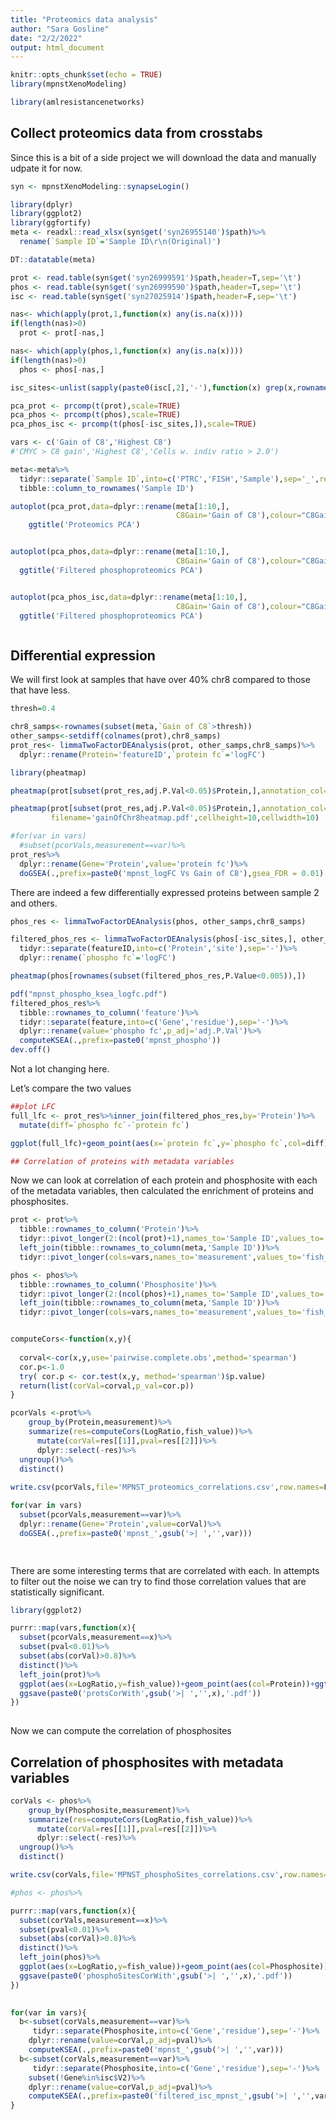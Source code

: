 ```yaml
---
title: "Proteomics data analysis"
author: "Sara Gosline"
date: "2/2/2022"
output: html_document
---
```


```r
knitr::opts_chunk$set(echo = TRUE)
library(mpnstXenoModeling)

library(amlresistancenetworks)

```

## Collect proteomics data from crosstabs

Since this is a bit of a side project we will download the data and manually udpate it for now. 

```r

syn <- mpnstXenoModeling::synapseLogin()

library(dplyr)
library(ggplot2)
library(ggfortify)
meta <- readxl::read_xlsx(syn$get('syn26955140')$path)%>%
  rename(`Sample ID`='Sample ID\r\n(Original)')

DT::datatable(meta)

prot <- read.table(syn$get('syn26999591')$path,header=T,sep='\t')
phos <- read.table(syn$get('syn26999590')$path,header=T,sep='\t')
isc <- read.table(syn$get('syn27025914')$path,header=F,sep='\t')

nas<- which(apply(prot,1,function(x) any(is.na(x))))
if(length(nas)>0)
  prot <- prot[-nas,]

nas<- which(apply(phos,1,function(x) any(is.na(x))))
if(length(nas)>0)
  phos <- phos[-nas,]

isc_sites<-unlist(sapply(paste0(isc[,2],'-'),function(x) grep(x,rownames(phos))))

pca_prot <- prcomp(t(prot),scale=TRUE)
pca_phos <- prcomp(t(phos),scale=TRUE)
pca_phos_isc <- prcomp(t(phos[-isc_sites,]),scale=TRUE)

vars <- c('Gain of C8','Highest C8')
#'CMYC > C8 gain','Highest C8','Cells w. indiv ratio > 2.0')

meta<-meta%>%
  tidyr::separate(`Sample ID`,into=c('PTRC','FISH','Sample'),sep='_',remove=FALSE)%>%
  tibble::column_to_rownames('Sample ID')

autoplot(pca_prot,data=dplyr::rename(meta[1:10,],
                                     C8Gain='Gain of C8'),colour="C8Gain",shape='Sample')+
    ggtitle('Proteomics PCA')


autoplot(pca_phos,data=dplyr::rename(meta[1:10,],
                                     C8Gain='Gain of C8'),colour="C8Gain",shape='Sample')+
  ggtitle('Filtered phosphoproteomics PCA')


autoplot(pca_phos_isc,data=dplyr::rename(meta[1:10,],
                                     C8Gain='Gain of C8'),colour="C8Gain",shape='Sample')+
  ggtitle('Filtered phosphoproteomics PCA')



```

## Differential expression

We will first look at samples that have over 40% chr8 compared to those that have less. 

```r
thresh=0.4

chr8_samps<-rownames(subset(meta,`Gain of C8`>thresh))
other_samps<-setdiff(colnames(prot),chr8_samps)
prot_res<- limmaTwoFactorDEAnalysis(prot, other_samps,chr8_samps)%>%
  dplyr::rename(Protein='featureID',`protein fc`='logFC')

library(pheatmap)

pheatmap(prot[subset(prot_res,adj.P.Val<0.05)$Protein,],annotation_col=meta[,c('Sample','Gain of C8')])

pheatmap(prot[subset(prot_res,adj.P.Val<0.05)$Protein,],annotation_col=meta[,c('Sample','Gain of C8')],
         filename='gainOfChr8heatmap.pdf',cellheight=10,cellwidth=10)

#for(var in vars)
  #subset(pcorVals,measurement==var)%>%
prot_res%>%
  dplyr::rename(Gene='Protein',value='protein fc')%>%
  doGSEA(.,prefix=paste0('mpnst_logFC Vs Gain of C8'),gsea_FDR = 0.01)


```
There are indeed a few differentially expressed proteins between sample 2 and others.

```r

phos_res <- limmaTwoFactorDEAnalysis(phos, other_samps,chr8_samps)

filtered_phos_res <- limmaTwoFactorDEAnalysis(phos[-isc_sites,], other_samps,chr8_samps)%>%
  tidyr::separate(featureID,into=c('Protein','site'),sep='-')%>%
  dplyr::rename(`phospho fc`='logFC')

pheatmap(phos[rownames(subset(filtered_phos_res,P.Value<0.005)),])

pdf("mpnst_phospho_ksea_logfc.pdf")
filtered_phos_res%>%
  tibble::rownames_to_column('feature')%>%
  tidyr::separate(feature,into=c('Gene','residue'),sep='-')%>%
  dplyr::rename(value='phospho fc',p_adj='adj.P.Val')%>%
  computeKSEA(.,prefix=paste0('mpnst_phospho'))
dev.off()


```
Not a lot changing here.

Let's compare the two values

```r

##plot LFC
full_lfc <- prot_res%>%inner_join(filtered_phos_res,by='Protein')%>%
  mutate(diff=`phospho fc`-`protein fc`)

ggplot(full_lfc)+geom_point(aes(x=`protein fc`,y=`phospho fc`,col=diff))

## Correlation of proteins with metadata variables
```
Now we can look at correlation of each protein and phosphosite with each of the metadata variables, then calculated the enrichment of proteins and phosphosites. 

```r
prot <- prot%>%
  tibble::rownames_to_column('Protein')%>%
  tidyr::pivot_longer(2:(ncol(prot)+1),names_to='Sample ID',values_to='LogRatio')%>%
  left_join(tibble::rownames_to_column(meta,'Sample ID'))%>%
  tidyr::pivot_longer(cols=vars,names_to='measurement',values_to='fish_value')

phos <- phos%>%
  tibble::rownames_to_column('Phosphosite')%>%
  tidyr::pivot_longer(2:(ncol(phos)+1),names_to='Sample ID',values_to='LogRatio')%>%
  left_join(tibble::rownames_to_column(meta,'Sample ID'))%>%
  tidyr::pivot_longer(cols=vars,names_to='measurement',values_to='fish_value')


computeCors<-function(x,y){
  
  corval<-cor(x,y,use='pairwise.complete.obs',method='spearman')
  cor.p<-1.0
  try( cor.p <- cor.test(x,y, method='spearman')$p.value)
  return(list(corVal=corval,p_val=cor.p))
}

pcorVals <-prot%>%
    group_by(Protein,measurement)%>%
    summarize(res=computeCors(LogRatio,fish_value))%>%
      mutate(corVal=res[[1]],pval=res[[2]])%>%
      dplyr::select(-res)%>%
  ungroup()%>%
  distinct()
  
write.csv(pcorVals,file='MPNST_proteomics_correlations.csv',row.names=F)

for(var in vars)
  subset(pcorVals,measurement==var)%>%
  dplyr::rename(Gene='Protein',value=corVal)%>%
  doGSEA(.,prefix=paste0('mpnst_',gsub('>| ','',var)))

    
```

There are some interesting terms that are correlated with each. In attempts to filter out the noise we can try to find those correlation values that are statistically significant.

```r
library(ggplot2)

purrr::map(vars,function(x){
  subset(pcorVals,measurement==x)%>%
  subset(pval<0.01)%>%
  subset(abs(corVal)>0.8)%>%
  distinct()%>%
  left_join(prot)%>%
  ggplot(aes(x=LogRatio,y=fish_value))+geom_point(aes(col=Protein))+ggtitle(paste("Proteins correlated with",x))
  ggsave(paste0('protsCorWith',gsub('>| ','',x),'.pdf'))
})
  


```
Now we can compute the correlation of phosphosites

## Correlation of phosphosites with metadata variables

```r


corVals <- phos%>%
    group_by(Phosphosite,measurement)%>%
    summarize(res=computeCors(LogRatio,fish_value))%>%
      mutate(corVal=res[[1]],pval=res[[2]])%>%
      dplyr::select(-res)%>%
  ungroup()%>%
  distinct()

write.csv(corVals,file='MPNST_phosphoSites_correlations.csv',row.names=F)

#phos <- phos%>%

purrr::map(vars,function(x){
  subset(corVals,measurement==x)%>%
  subset(pval<0.01)%>%
  subset(abs(corVal)>0.8)%>%
  distinct()%>%
  left_join(phos)%>%
  ggplot(aes(x=LogRatio,y=fish_value))+geom_point(aes(col=Phosphosite))+ggtitle(paste("Phosphosites correlated with",x))
  ggsave(paste0('phosphoSitesCorWith',gsub('>| ','',x),'.pdf'))
})
  

for(var in vars){
  b<-subset(corVals,measurement==var)%>%
     tidyr::separate(Phosphosite,into=c('Gene','residue'),sep='-')%>%
    dplyr::rename(value=corVal,p_adj=pval)%>%
    computeKSEA(.,prefix=paste0('mpnst_',gsub('>| ','',var)))
  b<-subset(corVals,measurement==var)%>%
     tidyr::separate(Phosphosite,into=c('Gene','residue'),sep='-')%>%
    subset(!Gene%in%isc$V2)%>%
    dplyr::rename(value=corVal,p_adj=pval)%>%
    computeKSEA(.,prefix=paste0('filtered_isc_mpnst_',gsub('>| ','',var)))
}    
```

